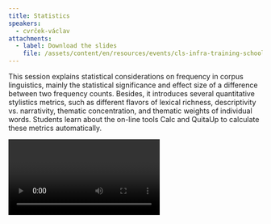 ```yaml
---
title: Statistics
speakers:
  - cvrček-václav
attachments:
  - label: Download the slides
    file: /assets/content/en/resources/events/cls-infra-training-school-on-data-and-annotation/sessions/6/7_Vaclav-Statistics.pdf
---
```

This session explains statistical considerations on frequency in corpus linguistics, mainly the statistical significance and effect size of a difference between two frequency counts. Besides, it introduces several quantitative stylistics metrics, such as different flavors of lexical richness, descriptivity vs. narrativity, thematic concentration, and thematic weights of individual words. Students learn about the on-line tools Calc and QuitaUp to calculate these metrics automatically.

<Video provider="youtube" id="H5WOMGItfqo">
  Session 7 - Statistics
</Video>
